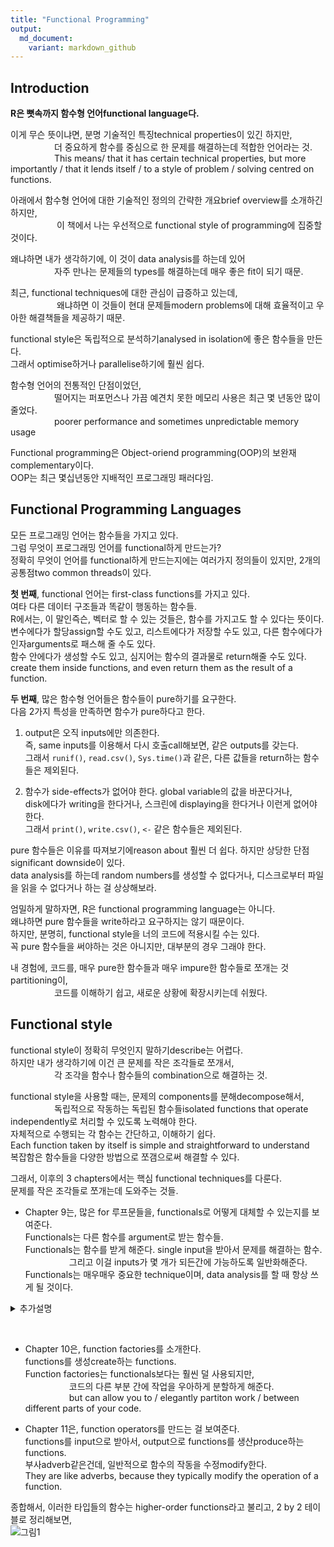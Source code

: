 ```yaml
---
title: "Functional Programming"
output:
  md_document:
    variant: markdown_github
---
```


## Introduction
<strong>R은 뼛속까지 함수형 언어functional language다.</strong>

이게 무슨 뜻이냐면, 분명 기술적인 특징technical properties이 있긴 하지만, <br />
&emsp;&emsp;&emsp;&emsp;&emsp;더 중요하게 함수를 중심으로 한 문제를 해결하는데 적합한 언어라는 것.<br />
&emsp;&emsp;&emsp;&emsp;&emsp;This means/  that it has certain technical properties, but more importantly / that it
lends itself / to a style of problem / solving centred on functions.

아래에서 함수형 언어에 대한 기술적인 정의의 간략한 개요brief overview를 소개하긴 하지만, <br />
&emsp;&emsp;&emsp;&emsp;&emsp;	이 책에서 나는 우선적으로 functional style of programming에 집중할 것이다.
	
왜냐하면 내가 생각하기에, 이 것이 data analysis를 하는데 있어 <br />
&emsp;&emsp;&emsp;&emsp;&emsp;자주 만나는 문제들의 types를 해결하는데 매우 좋은 fit이 되기 때문.
	
최근, functional techniques에 대한 관심이 급증하고 있는데, <br />
&emsp;&emsp;&emsp;&emsp;&emsp;  왜냐하면 이 것들이 현대 문제들modern problems에 대해 효율적이고 우아한 해결책들을 제공하기 때문.

functional style은 독립적으로 분석하기analysed in isolation에 좋은 함수들을 만든다. <br />
그래서 optimise하거나 parallelise하기에 훨씬 쉽다.

함수형 언어의 전통적인 단점이었던, <br />
&emsp;&emsp;&emsp;&emsp;&emsp;떨어지는 퍼포먼스나 가끔 예견치 못한 메모리 사용은 최근 몇 년동안 많이 줄었다.<br />
&emsp;&emsp;&emsp;&emsp;&emsp;poorer performance and sometimes unpredictable memory usage

Functional programming은 Object-oriend programming(OOP)의 보완재complementary이다.<br />
OOP는 최근 몇십년동안 지배적인 프로그래밍 패러다임.

## Functional Programming Languages
모든 프로그래밍 언어는 함수들을 가지고 있다. <br />
그럼 무엇이 프로그래밍 언어를 functional하게 만드는가?<br />
정확히 무엇이 언어를 functional하게 만드는지에는 여러가지 정의들이 있지만, 2개의 공통점two common threads이 있다.

**첫 번째**, functional 언어는 first-class functions를 가지고 있다. <br />
여타 다른 데이터 구조들과 똑같이 행동하는 함수들.<br />
R에서는, 이 말인즉슨, 벡터로 할 수 있는 것들은, 함수를 가지고도 할 수 있다는 뜻이다.<br />
변수에다가 할당assign할 수도 있고, 리스트에다가 저장할 수도 있고, 다른 함수에다가 인자arguments로 패스해 줄 수도 있다.<br />
함수 안에다가 생성할 수도 있고, 심지어는 함수의 결과물로 return해줄 수도 있다. <br />
create them inside functions, and even return them as the result of a function.

**두 번째**, 많은 함수형 언어들은 함수들이 pure하기를 요구한다. <br />
다음 2가지 특성을 만족하면 함수가 pure하다고 한다.

1) output은 오직 inputs에만 의존한다. <br />
즉, same inputs를 이용해서 다시 호출call해보면, 같은 outputs를 갖는다.<br />
그래서 `runif()`, `read.csv()`, `Sys.time()`과 같은, 다른 값들을 return하는 함수들은 제외된다.

2) 함수가 side-effects가 없어야 한다. global variable의 값을 바꾼다거나, <br />
disk에다가 writing을 한다거나, 스크린에 displaying을 한다거나 이런게 없어야 한다. <br />
그래서 `print()`, `write.csv()`, `<-` 같은 함수들은 제외된다.

pure 함수들은 이유를 따져보기에reason about 훨씬 더 쉽다. 하지만 상당한 단점significant downside이 있다.<br />
data analysis를 하는데 random numbers를 생성할 수 없다거나, 디스크로부터 파일을 읽을 수 없다거나
하는 걸 상상해보라.

엄밀하게 말하자면, R은 functional programming language는 아니다.<br />
왜냐하면 pure 함수들을 write하라고 요구하지는 않기 때문이다.<br />
하지만, 분명히, functional style을 너의 코드에 적용시킬 수는 있다.<br />
꼭 pure 함수들을 써야하는 것은 아니지만, 대부분의 경우 그래야 한다.

내 경험에, 코드를, 매우 pure한 함수들과 매우 impure한 함수들로 쪼개는 것partitioning이,<br />
&emsp;&emsp;&emsp;&emsp;&emsp;코드를 이해하기 쉽고, 새로운 상황에 확장시키는데 쉬웠다.
	
	
## Functional style
functional style이 정확히 무엇인지 말하기describe는 어렵다.<br />
하지만 내가 생각하기에 이건 큰 문제를 작은 조각들로 쪼개서, <br />
&emsp;&emsp;&emsp;&emsp;&emsp;각 조각을 함수나 함수들의 combination으로 해결하는 것.
	
functional style을 사용할 때는, 문제의 components를 분해decompose해서,<br />
&emsp;&emsp;&emsp;&emsp;&emsp;독립적으로 작동하는 독립된 함수들isolated functions that operate independently로 처리할 수 있도록 노력해야 한다.<br />
자체적으로 수행되는 각 함수는 간단하고, 이해하기 쉽다.<br />
Each function taken by itself is simple and straightforward to understand<br />
복잡함은 함수들을 다양한 방법으로 쪼갬으로써 해결할 수 있다.


그래서, 이후의 3 chapters에서는 핵심 functional techniques를 다룬다.<br /> 
문제를 작은 조각들로 쪼개는데 도와주는 것들.


- Chapter 9는, 많은 for 루프문들을, functionals로 어떻게 대체할 수 있는지를 보여준다.<br />
Functionals는 다른 함수를 argument로 받는 함수들.<br />
Functionals는 함수를 받게 해준다. single input을 받아서 문제를 해결하는 함수.<br />
&emsp;&emsp;&emsp;&emsp;&emsp;그리고 이걸 inputs가 몇 개가 되든간에 가능하도록 일반화해준다.<br />
Functionals는 매우매우 중요한 technique이며, data analysis를 할 때 항상 쓰게 될 것이다.<br />

<details>
<summary>추가설명</summary>
<p>
지금은 뭔소리인가 하겠지만, 당장 다음 Chapter를 배우게 되면 그리 어려운 말이 아니다.<br /> 
그래도 간단한 예를 소개해보자.<br />
당장 다음 Chapter에 나오는 예를 해보자면, 

```r
library(purrr)
triple <- function(x) x * 3
map(1:3, triple)
```
\#\# [[1]]<br />
\#\# [1] 3<br />
\#\# [[2]]<br />
\#\# [1] 6<br />
\#\# [[3]]<br />
\#\# [1] 9<br />

원래 우리가 `triple()`이라는 함수를 `triple(1)`, `triple(2)` 이런 식으로 쓰던가, `lapply()`를 이용해서 쓰던가 했는데, <br />
가장 먼저 배우게 될 functional인 `purrr::map()`을 통해서 inputs의 개수가 몇 개가 되든간에 일반화해서 가능하게 된 것.
</p>
</details>
<br />

- Chapter 10은, function factories를 소개한다.<br />
functions를 생성create하는 functions. <br />
Function factories는 functionals보다는 훨씬 덜 사용되지만, <br />
&emsp;&emsp;&emsp;&emsp;&emsp;코드의 다른 부분 간에 작업을 우아하게 분할하게 해준다.<br />
&emsp;&emsp;&emsp;&emsp;&emsp;but can allow you to / elegantly partiton work / between different parts of your code.
<br />

- Chapter 11은, function operators를 만드는 걸 보여준다.<br />
functions를 input으로 받아서, output으로 functions를 생산produce하는 functions.<br />
부사adverb같은건데, 일반적으로 함수의 작동을 수정modify한다.<br />
They are like adverbs, because they typically modify the operation of a function.<br />

종합해서, 이러한 타입들의 함수는 higher-order functions라고 불리고, 2 by 2 테이블로 정리해보면,<br />
![그림1](https://d33wubrfki0l68.cloudfront.net/1dff819e743f280bbab1c55f8f063e60b6a0d2fb/2269e/diagrams/fp.png)